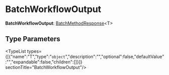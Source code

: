 
# BatchWorkflowOutput

 **BatchWorkflowOutput**: [BatchMethodResponse](types.CommonTypes.BatchMethodResponse.mdx)&#60;T&#62;

## Type Parameters

<TypeList types={[{"name":"T","type":"`object`","description":"","optional":false,"defaultValue":"","expandable":false,"children":[]}]}  sectionTitle="BatchWorkflowOutput"/>

